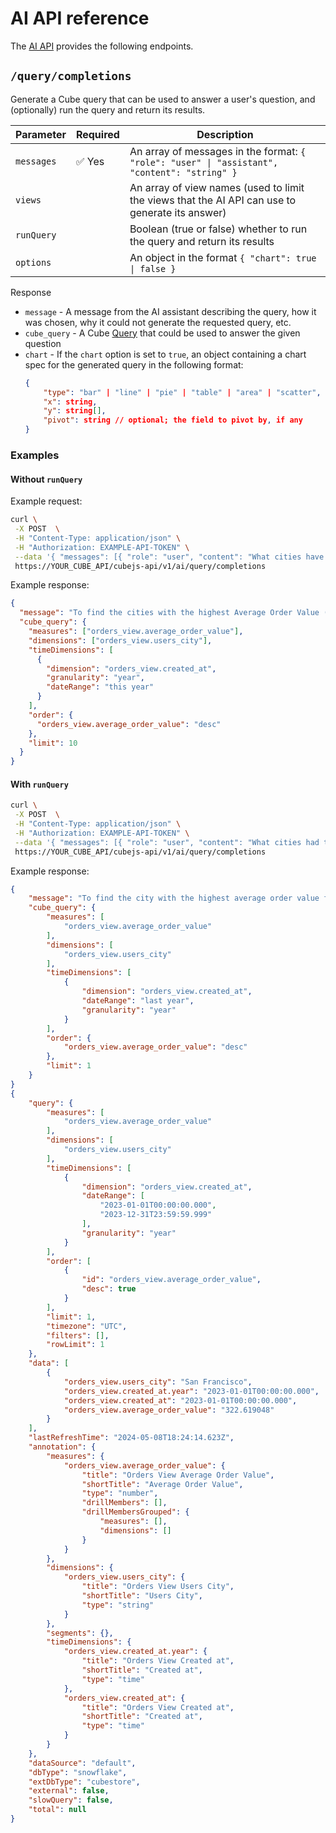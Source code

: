 # AI API reference

The [AI API](/product/apis-integrations/ai-api) provides the following endpoints.

## `/query/completions`

Generate a Cube query that can be used to answer a user's question, and (optionally) run the query and return its results.

| Parameter  | Required | Description                                                                                     |
| ---------- | -------- | ----------------------------------------------------------------------------------------------- |
| `messages` | ✅ Yes   | An array of messages in the format: `{ "role": "user" \| "assistant", "content": "string" }`    |
| `views`    |          | An array of view names (used to limit the views that the AI API can use to generate its answer) |
| `runQuery` |          | Boolean (true or false) whether to run the query and return its results                         |
| `options`  |          | An object in the format `{ "chart": true \| false }`

Response

- `message` - A message from the AI assistant describing the query, how it was chosen, why it could not generate the requested query, etc.
- `cube_query` - A Cube [Query](/product/apis-integrations/rest-api/query-format) that could be used to answer the given question
- `chart` - If the `chart` option is set to `true`, an object containing a chart spec for the generated query in the following format:
    ```json
    {
        "type": "bar" | "line" | "pie" | "table" | "area" | "scatter",
        "x": string,
        "y": string[],
        "pivot": string // optional; the field to pivot by, if any
    }
    ```

### Examples

#### Without `runQuery`

Example request:

```bash
curl \
 -X POST  \
 -H "Content-Type: application/json" \
 -H "Authorization: EXAMPLE-API-TOKEN" \
 --data '{ "messages": [{ "role": "user", "content": "What cities have the highest aov this year?" }], "views": ["orders_view"] }' \
 https://YOUR_CUBE_API/cubejs-api/v1/ai/query/completions
```

Example response:

```json
{
  "message": "To find the cities with the highest Average Order Value (AOV) this year, we can use the Orders View. This query will aggregate data to calculate the average order value per city for the current year.",
  "cube_query": {
    "measures": ["orders_view.average_order_value"],
    "dimensions": ["orders_view.users_city"],
    "timeDimensions": [
      {
        "dimension": "orders_view.created_at",
        "granularity": "year",
        "dateRange": "this year"
      }
    ],
    "order": {
      "orders_view.average_order_value": "desc"
    },
    "limit": 10
  }
}
```

#### With `runQuery`

```bash
curl \
 -X POST  \
 -H "Content-Type: application/json" \
 -H "Authorization: EXAMPLE-API-TOKEN" \
 --data '{ "messages": [{ "role": "user", "content": "What cities had the highest aov last year?" }], "runQuery": true}' \
 https://YOUR_CUBE_API/cubejs-api/v1/ai/query/completions
```

Example response:

```json
{
    "message": "To find the city with the highest average order value for last year, we'll analyze the data by city and calculate the average order value for each. The query will group the results by users' city and sort them to identify the city with the highest average order value.",
    "cube_query": {
        "measures": [
            "orders_view.average_order_value"
        ],
        "dimensions": [
            "orders_view.users_city"
        ],
        "timeDimensions": [
            {
                "dimension": "orders_view.created_at",
                "dateRange": "last year",
                "granularity": "year"
            }
        ],
        "order": {
            "orders_view.average_order_value": "desc"
        },
        "limit": 1
    }
}
{
    "query": {
        "measures": [
            "orders_view.average_order_value"
        ],
        "dimensions": [
            "orders_view.users_city"
        ],
        "timeDimensions": [
            {
                "dimension": "orders_view.created_at",
                "dateRange": [
                    "2023-01-01T00:00:00.000",
                    "2023-12-31T23:59:59.999"
                ],
                "granularity": "year"
            }
        ],
        "order": [
            {
                "id": "orders_view.average_order_value",
                "desc": true
            }
        ],
        "limit": 1,
        "timezone": "UTC",
        "filters": [],
        "rowLimit": 1
    },
    "data": [
        {
            "orders_view.users_city": "San Francisco",
            "orders_view.created_at.year": "2023-01-01T00:00:00.000",
            "orders_view.created_at": "2023-01-01T00:00:00.000",
            "orders_view.average_order_value": "322.619048"
        }
    ],
    "lastRefreshTime": "2024-05-08T18:24:14.623Z",
    "annotation": {
        "measures": {
            "orders_view.average_order_value": {
                "title": "Orders View Average Order Value",
                "shortTitle": "Average Order Value",
                "type": "number",
                "drillMembers": [],
                "drillMembersGrouped": {
                    "measures": [],
                    "dimensions": []
                }
            }
        },
        "dimensions": {
            "orders_view.users_city": {
                "title": "Orders View Users City",
                "shortTitle": "Users City",
                "type": "string"
            }
        },
        "segments": {},
        "timeDimensions": {
            "orders_view.created_at.year": {
                "title": "Orders View Created at",
                "shortTitle": "Created at",
                "type": "time"
            },
            "orders_view.created_at": {
                "title": "Orders View Created at",
                "shortTitle": "Created at",
                "type": "time"
            }
        }
    },
    "dataSource": "default",
    "dbType": "snowflake",
    "extDbType": "cubestore",
    "external": false,
    "slowQuery": false,
    "total": null
}
```
